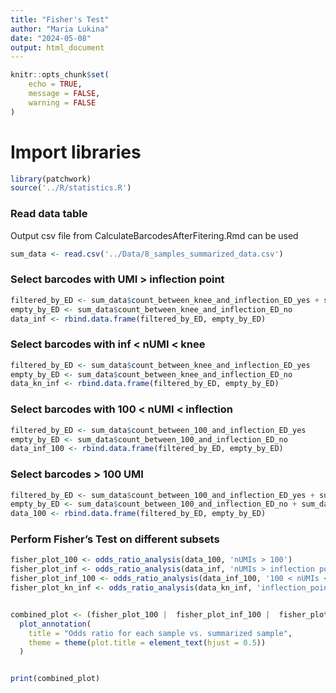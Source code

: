 ```yaml
---
title: "Fisher's Test"
author: "Maria Lukina"
date: "2024-05-08"
output: html_document
---
```


```r
knitr::opts_chunk$set(
	echo = TRUE,
	message = FALSE,
	warning = FALSE
)
```


# Import libraries
```r
library(patchwork)
source('../R/statistics.R')
```


### Read data table
Output csv file from CalculateBarcodesAfterFitering.Rmd can be used
```r
sum_data <- read.csv('../Data/8_samples_summarized_data.csv')
```


### Select barcodes with  UMI > inflection point
```r
filtered_by_ED <- sum_data$count_between_knee_and_inflection_ED_yes + sum_data$count_more_than_knee
empty_by_ED <- sum_data$count_between_knee_and_inflection_ED_no
data_inf <- rbind.data.frame(filtered_by_ED, empty_by_ED)
```


### Select barcodes with inf < nUMI < knee 
```r
filtered_by_ED <- sum_data$count_between_knee_and_inflection_ED_yes
empty_by_ED <- sum_data$count_between_knee_and_inflection_ED_no
data_kn_inf <- rbind.data.frame(filtered_by_ED, empty_by_ED)
```


### Select barcodes with 100 < nUMI < inflection
```r
filtered_by_ED <- sum_data$count_between_100_and_inflection_ED_yes 
empty_by_ED <- sum_data$count_between_100_and_inflection_ED_no
data_inf_100 <- rbind.data.frame(filtered_by_ED, empty_by_ED)
```


### Select barcodes > 100 UMI
```r
filtered_by_ED <- sum_data$count_between_100_and_inflection_ED_yes + sum_data$count_between_100_and_inflection_ED_yes + sum_data$count_more_than_knee 
empty_by_ED <- sum_data$count_between_100_and_inflection_ED_no + sum_data$count_between_100_and_inflection_ED_no 
data_100 <- rbind.data.frame(filtered_by_ED, empty_by_ED)
```


### Perform Fisher's Test on different subsets
```r
fisher_plot_100 <- odds_ratio_analysis(data_100, 'nUMIs > 100')
fisher_plot_inf <- odds_ratio_analysis(data_inf, 'nUMIs > inflection point')
fisher_plot_inf_100 <- odds_ratio_analysis(data_inf_100, '100 < nUMIs < inflection point' )
fisher_plot_kn_inf <- odds_ratio_analysis(data_kn_inf, 'inflection_point < nUMIs < knee point')


combined_plot <- (fisher_plot_100 |  fisher_plot_inf_100 |  fisher_plot_kn_inf | fisher_plot_inf) + 
  plot_annotation(
    title = "Odds ratio for each sample vs. summarized sample",
    theme = theme(plot.title = element_text(hjust = 0.5)) 
  )


print(combined_plot)
```

